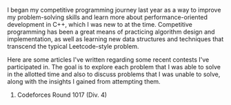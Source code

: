 
I began my competitive programming journey last year as a way to improve
my problem-solving skills and learn more about performance-oriented development
in C++, which I was new to at the time. Competitive programming has been a
great means of practicing algorithm design and implementation, as well as learning
new data structures and techniques that transcend the typical Leetcode-style problem.

<div className="h-5" />

Here are some articles I've written regarding some recent contests I've participated in.
The goal is to explore each problem that I was able to solve in the allotted time and
also to discuss problems that I was unable to solve, along with the insights I gained
from attempting them.

<div className="h-5" />

1.  <Link href="/competitive-programming/codeforces-round-1017.html">
      Codeforces Round 1017 (Div. 4)
    </Link>
